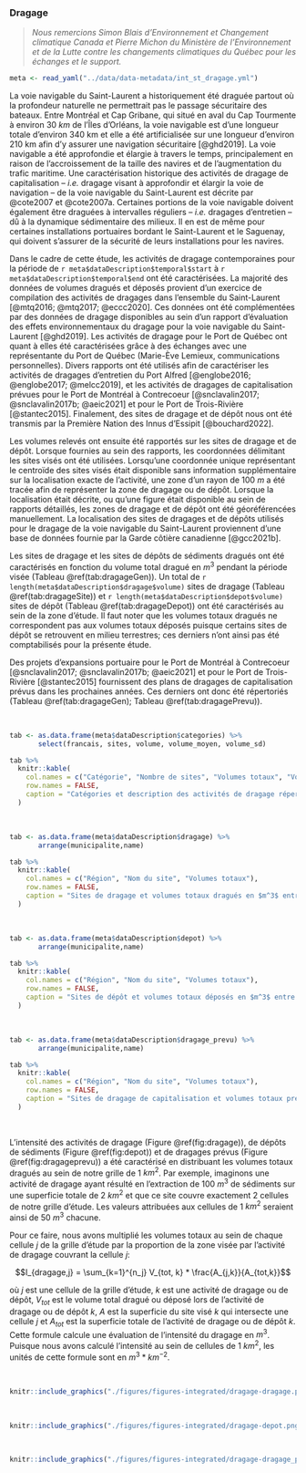 ### Dragage {#dragageportrait}

> *Nous remercions Simon Blais d'Environnement et Changement climatique Canada et Pierre Michon du Ministère de l’Environnement et de la Lutte contre les changements climatiques du Québec pour les échanges et le support.*

<!--
  TODO: Mieux expliquer la nature des travaux pour les ports, fin du premier paragraphe
  TODO: Ajouter le nombre d'activités de dragage par sites
  TODO: Intégrer les références aux métadonnées?
-->


```r
meta <- read_yaml("../data/data-metadata/int_st_dragage.yml")
```

La voie navigable du Saint-Laurent a historiquement été draguée partout où la profondeur naturelle ne permettrait pas le passage sécuritaire des bateaux. Entre Montréal et Cap Gribane, qui situé en aval du Cap Tourmente à environ 30 $km$ de l'Îles d'Orléans, la voie navigable est d'une longueur totale d'environ 340 km et elle a été artificialisée sur une longueur d'environ 210 km afin d'y assurer une navigation sécuritaire [@ghd2019]. La voie navigable a été approfondie et élargie à travers le temps, principalement en raison de l'accroissement de la taille des navires et de l'augmentation du trafic maritime. Une caractérisation historique des activités de dragage de capitalisation -- *i.e.* dragage visant à approfondir et élargir la voie de navigation -- de la voie navigable du Saint-Laurent est décrite par @cote2007 et @cote2007a. Certaines portions de la voie navigable doivent également être draguées à intervalles réguliers -- *i.e.* dragages d'entretien -- dû à la dynamique sédimentaire des milieux. Il en est de même pour certaines installations portuaires bordant le Saint-Laurent et le Saguenay, qui doivent s'assurer de la sécurité de leurs installations pour les navires.

Dans le cadre de cette étude, les activités de dragage contemporaines pour la période de `r meta$dataDescription$temporal$start` à `r meta$dataDescription$temporal$end` ont été caractérisées. La majorité des données de volumes dragués et déposés provient d'un exercice de compilation des activités de dragages dans l'ensemble du Saint-Laurent [@mtq2016; @mtq2017; @eccc2020]. Ces données ont été complémentées par des données de dragage disponibles au sein d'un rapport d'évaluation des effets environnementaux du dragage pour la voie navigable du Saint-Laurent [@ghd2019]. Les activités de dragage pour le Port de Québec ont quant à elles été caractérisées grâce à des échanges avec une représentante du Port de Québec (Marie-Ève Lemieux, communications personnelles). Divers rapports ont été utilisés afin de caractériser les activités de dragages d'entretien du Port Alfred [@englobe2016; @englobe2017; @melcc2019], et les activités de dragages de capitalisation prévues pour le Port de Montréal à Contrecoeur [@snclavalin2017; @snclavalin2017b; @aeic2021] et pour le Port de Trois-Rivière [@stantec2015]. Finalement, des sites de dragage et de dépôt nous ont été transmis par la Première Nation des Innus d'Essipit [@bouchard2022].

Les volumes relevés ont ensuite été rapportés sur les sites de dragage et de dépôt. Lorsque fournies au sein des rapports, les coordonnées délimitant les sites visés ont été utilisées. Lorsqu'une coordonnée unique représentant le centroïde des sites visés était disponible sans information supplémentaire sur la localisation exacte de l'activité, une zone d'un rayon de 100 $m$ a été tracée afin de représenter la zone de dragage ou de dépôt. Lorsque la localisation était décrite, ou qu'une figure était disponible au sein de rapports détaillés, les zones de dragage et de dépôt ont été géoréférencées manuellement. La localisation des sites de dragages et de dépôts utilisés pour le dragage de la voie navigable du Saint-Laurent proviennent d'une base de données fournie par la Garde côtière canadienne [@gcc2021b].

Les sites de dragage et les sites de dépôts de sédiments dragués ont été caractérisés en fonction du volume total dragué en $m^3$ pendant la période visée (Tableau \@ref(tab:dragageGen)). Un total de `r length(meta$dataDescription$dragage$volume)` sites de dragage (Tableau \@ref(tab:dragageSite)) et `r length(meta$dataDescription$depot$volume)` sites de dépôt (Tableau \@ref(tab:dragageDepot)) ont été caractérisés au sein de la zone d'étude. Il faut noter que les volumes totaux dragués ne correspondent pas aux volumes totaux déposés puisque certains sites de dépôt se retrouvent en milieu terrestres; ces derniers n'ont ainsi pas été comptabilisés pour la présente étude.

Des projets d'expansions portuaire pour le Port de Montréal à Contrecoeur [@snclavalin2017; @snclavalin2017b; @aeic2021] et pour le Port de Trois-Rivière [@stantec2015] fournissent des plans de dragages de capitalisation prévus dans les prochaines années. Ces derniers ont donc été répertoriés (Tableau \@ref(tab:dragageGen); Tableau \@ref(tab:dragagePrevu)).

<br/>

```r
tab <- as.data.frame(meta$dataDescription$categories) %>%
       select(francais, sites, volume, volume_moyen, volume_sd)

tab %>%
  knitr::kable(
    col.names = c("Catégorie", "Nombre de sites", "Volumes totaux", "Volumes totaux moyens", "Écart-type"),
    row.names = FALSE,
    caption = "Catégories et description des activités de dragage répertoriées entre 2001 et 2020 dans le Saint-Laurent et le Saguenay. Les volumes sont présentés en $m^3$."
  )
```

<br/>

```r
tab <- as.data.frame(meta$dataDescription$dragage) %>%
       arrange(municipalite,name)

tab %>%
  knitr::kable(
    col.names = c("Région", "Nom du site", "Volumes totaux"),
    row.names = FALSE,
    caption = "Sites de dragage et volumes totaux dragués en $m^3$ entre 2001 et 2020 dans le Saint-Laurent et le Saguenay."
  )
```

<br/>

```r
tab <- as.data.frame(meta$dataDescription$depot) %>%
       arrange(municipalite,name)

tab %>%
  knitr::kable(
    col.names = c("Région", "Nom du site", "Volumes totaux"),
    row.names = FALSE,
    caption = "Sites de dépôt et volumes totaux déposés en $m^3$ entre 2001 et 2020 dans le Saint-Laurent et le Saguenay."
  )
```

<br/>

```r
tab <- as.data.frame(meta$dataDescription$dragage_prevu) %>%
       arrange(municipalite,name)

tab %>%
  knitr::kable(
    col.names = c("Région", "Nom du site", "Volumes totaux"),
    row.names = FALSE,
    caption = "Sites de dragage de capitalisation et volumes totaux prévus en $m^3$ dans le Saint-Laurent et le Saguenay."
  )
```

<br/>

L'intensité des activités de dragage (Figure \@ref(fig:dragage)), de dépôts de sédiments (Figure \@ref(fig:depot)) et de dragages prévus (Figure \@ref(fig:dragageprevu)) a été caractérisé en distribuant les volumes totaux dragués au sein de notre grille de 1 $km^2$. Par exemple, imaginons une activité de dragage ayant résulté en l’extraction de 100 $m^3$ de sédiments sur une superficie totale de 2 $km^2$ et que ce site couvre exactement 2 cellules de notre grille d’étude. Les valeurs attribuées aux cellules de 1 $km^2$ seraient ainsi de 50 $m^3$ chacune.

Pour ce faire, nous avons multiplié les volumes totaux au sein de chaque cellule $j$ de la grille d'étude par la proportion de la zone visée par l'activité de dragage couvrant la cellule $j$:

$$I_{dragage,j} = \sum_{k=1}^{n_j} V_{tot, k} * \frac{A_{j,k}}{A_{tot,k}}$$

où $j$ est une cellule de la grille d'étude, $k$ est une activité de dragage ou de dépôt, $V_{tot}$ est le volume total dragué ou déposé lors de l'activité de dragage ou de dépôt $k$, $A$ est la superficie du site visé $k$ qui intersecte une cellule $j$ et $A_{tot}$ est la superficie totale de l'activité de dragage ou de dépôt $k$. Cette formule calcule une évaluation de l'intensité du dragage en $m^3$. Puisque nous avons calculé l'intensité au sein de cellules de 1 $km^2$, les unités de cette formule sont en $m^3 * km^{-2}$.

<br/>

```r
knitr::include_graphics("./figures/figures-integrated/dragage-dragage.png")
```

<br>

```r
knitr::include_graphics("./figures/figures-integrated/dragage-depot.png")
```

<br>

```r
knitr::include_graphics("./figures/figures-integrated/dragage-dragage_prevu.png")
```

<br>
